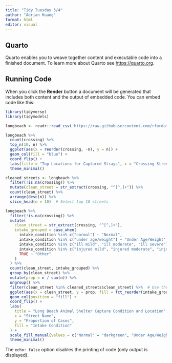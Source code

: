 ```yaml
---
title: "Tidy Tuesday 3/4"
author: "Adrian Huang"
format: html
editor: visual
---
```


## Quarto

Quarto enables you to weave together content and executable code into a finished document. To learn more about Quarto see <https://quarto.org>.

## Running Code

When you click the **Render** button a document will be generated that includes both content and the output of embedded code. You can embed code like this:

```r
library(tidyverse)
library(tidymodels)

longbeach <- readr::read_csv('https://raw.githubusercontent.com/rfordatascience/tidytuesday/main/data/2025/2025-03-04/longbeach.csv')

```

```r

longbeach %>%
  count(crossing) %>%
  top_n(10, n) %>%
  ggplot(aes(x = reorder(crossing, -n), y = n)) +
  geom_col(fill = "blue") +
  coord_flip() +
  labs(title = "Top Locations for Captured Strays", x = "Crossing Street", y = "Count") +
  theme_minimal()


```

```r
cleaned_streets <- longbeach %>%
  filter(!is.na(crossing)) %>%
  mutate(clean_street = str_extract(crossing, "^[^,]+")) %>%
  count(clean_street) %>%
  arrange(desc(n)) %>%
  slice_head(n = 10)  # Select top 10 streets

longbeach %>%
  filter(!is.na(crossing)) %>%
  mutate(
    clean_street = str_extract(crossing, "^[^,]+"),
    intake_grouped = case_when(
      intake_condition %in% c("normal") ~ "Normal",
      intake_condition %in% c("under age/weight") ~ "Under Age/Weight",
      intake_condition %in% c("ill mild", "ill moderate", "ill severe") ~ "Ill",  # Fixed typo
      intake_condition %in% c("injured mild", "injured moderate", "injured severe") ~ "Injured",  # Fixed spaces
      TRUE ~ "Other"
    )
  ) %>%
  count(clean_street, intake_grouped) %>%
  group_by(clean_street) %>%
  mutate(prop = n / sum(n)) %>%
  ungroup() %>%
  filter(clean_street %in% cleaned_streets$clean_street) %>%  # Use the cleaned_streets object
  ggplot(aes(x = clean_street, y = prop, fill = fct_reorder(intake_grouped, prop))) +
  geom_col(position = "fill") +
  coord_flip() +
  labs(
    title = "Long Beach Animal Shelter Capture Condition and Location",
    x = "Street Name",
    y = "Proportion of Cases",
    fill = "Intake Condition"
  ) +
  scale_fill_manual(values = c("Normal" = "darkgreen", "Under Age/Weight" = "blue", "Ill" = "orange", "Injured" = "red", "Other" = "gray")) +
  theme_minimal()
```

The `echo: false` option disables the printing of code (only output is displayed).
